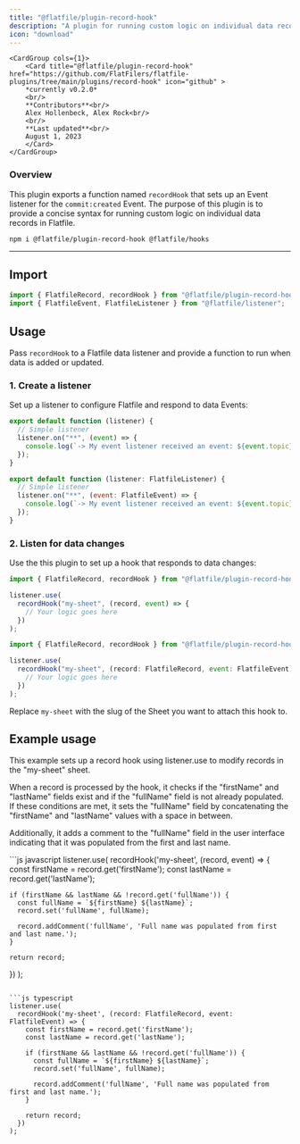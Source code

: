 ```yaml
---
title: "@flatfile/plugin-record-hook"
description: "A plugin for running custom logic on individual data records in Flatfile."
icon: "download"
---
```


    <CardGroup cols={1}>
        <Card title="@flatfile/plugin-record-hook" href="https://github.com/FlatFilers/flatfile-plugins/tree/main/plugins/record-hook" icon="github" >
        *currently v0.2.0*
        <br/>
        **Contributors**<br/>
        Alex Hollenbeck, Alex Rock<br/>
        <br/>
        **Last updated**<br/>
        August 1, 2023
        </Card>
    </CardGroup>

### Overview

This plugin exports a function named `recordHook` that sets up an Event listener for the `commit:created` Event.
The purpose of this plugin is to provide a concise syntax for running custom logic on individual data records in Flatfile.

```SSH install
npm i @flatfile/plugin-record-hook @flatfile/hooks
```

---

## Import

```js
import { FlatfileRecord, recordHook } from "@flatfile/plugin-record-hook";
import { FlatfileEvent, FlatfileListener } from "@flatfile/listener";
```

## Usage

Pass `recordHook` to a Flatfile data listener and provide a function to run when data is added or updated.

### 1. Create a listener

Set up a listener to configure Flatfile and respond to data Events:

<CodeGroup>

```js javascript
export default function (listener) {
  // Simple listener
  listener.on("**", (event) => {
    console.log(`-> My event listener received an event: ${event.topic}`);
  });
}
```

```js typescript
export default function (listener: FlatfileListener) {
  // Simple listener
  listener.on("**", (event: FlatfileEvent) => {
    console.log(`-> My event listener received an event: ${event.topic}`);
  });
}
```

</CodeGroup>

### 2. Listen for data changes

Use the this plugin to set up a hook that responds to data changes:

<CodeGroup>

```js javascript
import { FlatfileRecord, recordHook } from "@flatfile/plugin-record-hook";

listener.use(
  recordHook("my-sheet", (record, event) => {
    // Your logic goes here
  })
);
```

```js typescript
import { FlatfileRecord, recordHook } from "@flatfile/plugin-record-hook";

listener.use(
  recordHook("my-sheet", (record: FlatfileRecord, event: FlatfileEvent) => {
    // Your logic goes here
  })
);
```

</CodeGroup>

Replace `my-sheet` with the slug of the Sheet you want to attach this hook to.

## Example usage

This example sets up a record hook using listener.use to modify records
in the "my-sheet" sheet.

When a record is processed by the hook, it checks if the "firstName" and "lastName" fields exist and if the "fullName" field is not already populated.
If these conditions are met, it sets the "fullName" field by concatenating the "firstName" and "lastName" values with a space in between.

Additionally, it adds a comment to the "fullName"
field in the user interface indicating that it was populated from the first and last name.

<CodeGroup>
```js javascript
listener.use(
  recordHook('my-sheet', (record, event) => {
    const firstName = record.get('firstName');
    const lastName = record.get('lastName');

    if (firstName && lastName && !record.get('fullName')) {
      const fullName = `${firstName} ${lastName}`;
      record.set('fullName', fullName);

      record.addComment('fullName', 'Full name was populated from first and last name.');
    }

    return record;

})
);

````

```js typescript
listener.use(
  recordHook('my-sheet', (record: FlatfileRecord, event: FlatfileEvent) => {
    const firstName = record.get('firstName');
    const lastName = record.get('lastName');

    if (firstName && lastName && !record.get('fullName')) {
      const fullName = `${firstName} ${lastName}`;
      record.set('fullName', fullName);

      record.addComment('fullName', 'Full name was populated from first and last name.');
    }

    return record;
  })
);
````

</CodeGroup>
